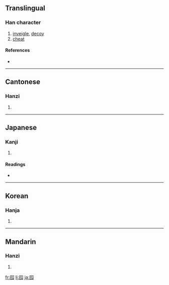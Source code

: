 ==Translingual==

===Han character===
{{Han char|rn=31|rad=囗|as=04|sn=7|four=6021<sub>1</sub>|canj=田人心 (WOP), XX田人心 (XXWOP)}}

# [[inveigle]], [[decoy]]
# [[cheat]]

====References====
* {{Han ref|kx=0217.180|dkj=04715|dj=0445.010|hdz=10715.050|uh=56EE|ud=22254|bh=CAA7|bd=51879}}

----

==Cantonese==

===Hanzi===
{{yue-hanzi|jyut=|y=ngo4, yau4}}

# {{defn|Cantonese}}

----

==Japanese==

===Kanji===
{{ja-kanji|grade=|rs=囗04}}

# {{defn|Japanese}}

====Readings====
* {{ja-readings|on=[[か]] (ka), [[ゆう]] (yū)|kun=[[おとり]] (otori)}}

----

==Korean==

===Hanja===
{{ko-hanja|hangeul=와|rv=wa|mr=wa}}

# {{defn|Korean}}

----

==Mandarin==

===Hanzi===
{{cmn-hanzi|pin=[[yóu]] ([[you2]])|wg=yu<sup>2</sup>}}

# {{defn|Mandarin}}

[[fr:囮]]
[[li:囮]]
[[ja:囮]]